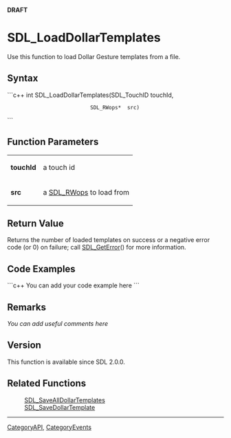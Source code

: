 '''DRAFT'''


<!-- #*^*^*^*^*See http://wiki.libsdl.org/moin.cgi/SGFunctions for details on editing this page*^*^*^*^* -->


= SDL_LoadDollarTemplates =
Use this function to load Dollar Gesture templates from a file.




== Syntax ==
```c++
int SDL_LoadDollarTemplates(SDL_TouchID touchId,
                            SDL_RWops*  src)
```


== Function Parameters ==
{|
|'''touchId'''
|a touch id
|-
|'''src'''
|a [[SDL_RWops]] to load from
|}


== Return Value ==
Returns the number of loaded templates on success or a negative error code (or 0) on failure; call [[SDL_GetError]]() for more information.


== Code Examples ==
```c++
You can add your code example here
```

<!-- #Leave this section as-is unless you have a code example to put in.  In that case, replace You can add your code example here with your code example following the Style Guide instructions.  Leave the rest of the markup alone and delete this comment. -->


== Remarks ==
''You can add useful comments here''

<!-- #Leave this section as-is unless you have a remark to put in.  In that case, replace ''You can add useful comments here'' with your remark(s) following the Style Guide instructions.  Leave the rest of the markup alone and delete this comment. -->

== Version ==
This function is available since SDL 2.0.0.

== Related Functions ==
:[[SDL_SaveAllDollarTemplates]]
:[[SDL_SaveDollarTemplate]]

----
[[CategoryAPI]], [[CategoryEvents]]
<!-- #See the Style Guide for instructions on editing the footer. -->
